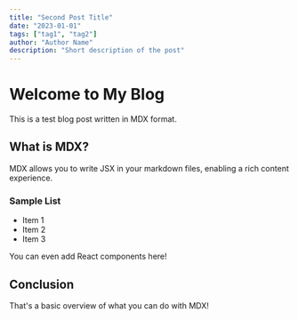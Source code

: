 ```yaml
---
title: "Second Post Title"
date: "2023-01-01"
tags: ["tag1", "tag2"]
author: "Author Name"
description: "Short description of the post"
---
```


# Welcome to My Blog

This is a test blog post written in MDX format.

## What is MDX?

MDX allows you to write JSX in your markdown files, enabling a rich content experience.

### Sample List

- Item 1
- Item 2
- Item 3

You can even add React components here!


## Conclusion

That's a basic overview of what you can do with MDX!

